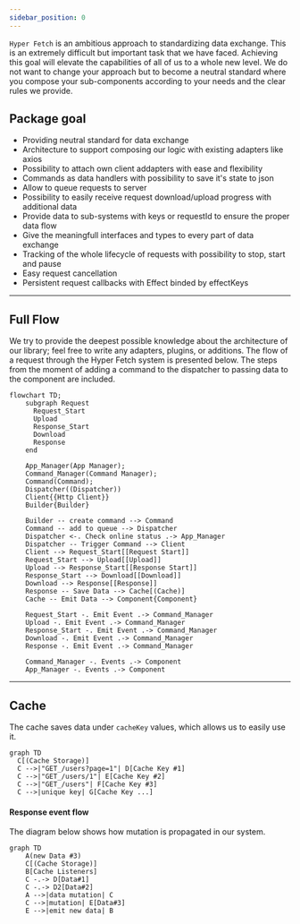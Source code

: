 ```yaml
---
sidebar_position: 0
---
```


`Hyper Fetch` is an ambitious approach to standardizing data exchange. This is an extremely difficult but important task
that we have faced. Achieving this goal will elevate the capabilities of all of us to a whole new level. We do not want
to change your approach but to become a neutral standard where you compose your sub-components according to your needs
and the clear rules we provide.

## Package goal

- Providing neutral standard for data exchange
- Architecture to support composing our logic with existing adapters like axios
- Possibility to attach own client addapters with ease and flexibility
- Commands as data handlers with possibility to save it's state to json
- Allow to queue requests to server
- Possibility to easily receive request download/upload progress with additional data
- Provide data to sub-systems with keys or requestId to ensure the proper data flow
- Give the meaningfull interfaces and types to every part of data exchange
- Tracking of the whole lifecycle of requests with possibility to stop, start and pause
- Easy request cancellation
- Persistent request callbacks with Effect binded by effectKeys

---

## Full Flow

We try to provide the deepest possible knowledge about the architecture of our library; feel free to write any adapters,
plugins, or additions. The flow of a request through the Hyper Fetch system is presented below. The steps from the
moment of adding a command to the dispatcher to passing data to the component are included.

```mermaid
flowchart TD;
    subgraph Request
      Request_Start
      Upload
      Response_Start
      Download
      Response
    end

    App_Manager(App Manager);
    Command_Manager(Command Manager);
    Command(Command);
    Dispatcher((Dispatcher))
    Client{{Http Client}}
    Builder{Builder}

    Builder -- create command --> Command
    Command -- add to queue --> Dispatcher
    Dispatcher <-. Check online status .-> App_Manager
    Dispatcher -- Trigger Command --> Client
    Client --> Request_Start[[Request Start]]
    Request_Start --> Upload[[Upload]]
    Upload --> Response_Start[[Response Start]]
    Response_Start --> Download[[Download]]
    Download --> Response[[Response]]
    Response -- Save Data --> Cache[(Cache)]
    Cache -- Emit Data --> Component{Component}

    Request_Start -. Emit Event .-> Command_Manager
    Upload -. Emit Event .-> Command_Manager
    Response_Start -. Emit Event .-> Command_Manager
    Download -. Emit Event .-> Command_Manager
    Response -. Emit Event .-> Command_Manager

    Command_Manager -. Events .-> Component
    App_Manager -. Events .-> Component
```

---

## Cache

The cache saves data under `cacheKey` values, which allows us to easily use it.

```mermaid
graph TD
  C[(Cache Storage)]
  C -->|"GET_/users?page=1"| D[Cache Key #1]
  C -->|"GET_/users/1"| E[Cache Key #2]
  C -->|"GET_/users"| F[Cache Key #3]
  C -->|unique key| G[Cache Key ...]
```

#### Response event flow

The diagram below shows how mutation is propagated in our system.

```mermaid
graph TD
    A(new Data #3)
    C[(Cache Storage)]
    B[Cache Listeners]
    C -.-> D[Data#1]
    C -.-> D2[Data#2]
    A -->|data mutation| C
    C -->|mutation| E[Data#3]
    E -->|emit new data| B
```
